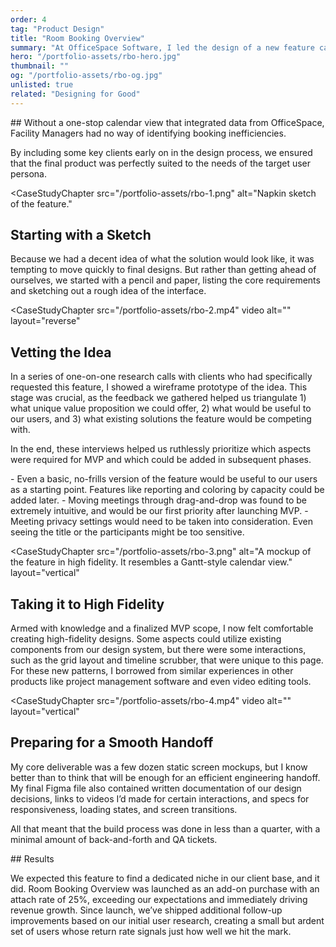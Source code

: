 ```yaml
---
order: 4
tag: "Product Design"
title: "Room Booking Overview"
summary: "At OfficeSpace Software, I led the design of a new feature called Room Booking Overview, which gave Facility Mangers an all-new way to track their room bookings, optimize space capacity, and even move meetings with one click to accommodate their needs—all in an intuitive calendar interface."
hero: "/portfolio-assets/rbo-hero.jpg"
thumbnail: ""
og: "/portfolio-assets/rbo-og.jpg"
unlisted: true
related: "Designing for Good"
---
```


<CaseStudyProblemStatement>
## Without a one-stop calendar view that integrated data from OfficeSpace, Facility Managers had no way of identifying booking inefficiencies.

By including some key clients early on in the design process, we ensured that the final product was perfectly suited to the needs of the target user persona.
</CaseStudyProblemStatement>

<CaseStudyChapter
src="/portfolio-assets/rbo-1.png"
alt="Napkin sketch of the feature."
>
## Starting with a Sketch
Because we had a decent idea of what the solution would look like, it was tempting to move quickly to final designs. But rather than getting ahead of ourselves, we started with a pencil and paper, listing the core requirements and sketching out a rough idea of the interface.
</CaseStudyChapter>

<CaseStudyChapter
src="/portfolio-assets/rbo-2.mp4"
video
alt=""
layout="reverse"
>
## Vetting the Idea
In a series of one-on-one research calls with clients who had specifically requested this feature, I showed a wireframe prototype of the idea. This stage was crucial, as the feedback we gathered helped us triangulate 1) what unique value proposition we could offer, 2) what would be useful to our users, and 3) what existing solutions the feature would be competing with.

In the end, these interviews helped us ruthlessly prioritize which aspects were required for MVP and which could be added in subsequent phases.
</CaseStudyChapter>

<CaseStudyCallout headline="Key takeaways from preliminary research">
- Even a basic, no-frills version of the feature would be useful to our users as a starting point. Features like reporting and coloring by capacity could be added later.
- Moving meetings through drag-and-drop was found to be extremely intuitive, and would be our first priority after launching MVP.
- Meeting privacy settings would need to be taken into consideration. Even seeing the title or the participants might be too sensitive.
</CaseStudyCallout>

<CaseStudyChapter
src="/portfolio-assets/rbo-3.png"
alt="A mockup of the feature in high fidelity. It resembles a Gantt-style calendar view."
layout="vertical"
>
## Taking it to High Fidelity
Armed with knowledge and a finalized MVP scope, I now felt comfortable creating high-fidelity designs. Some aspects could utilize existing components from our design system, but there were some interactions, such as the grid layout and timeline scrubber, that were unique to this page. For these new patterns, I borrowed from similar experiences in other products like project management software and even video editing tools.
</CaseStudyChapter>

<CaseStudyChapter
src="/portfolio-assets/rbo-4.mp4"
video
alt=""
layout="vertical"
>
## Preparing for a Smooth Handoff
My core deliverable was a few dozen static screen mockups, but I know better than to think that will be enough for an efficient engineering handoff.
My final Figma file also contained written documentation of our design decisions, links to videos I’d made for certain interactions, and specs for responsiveness, loading states, and screen transitions.

All that meant that the build process was done in less than a quarter, with a minimal amount of back-and-forth and QA tickets.
</CaseStudyChapter>



<div className="max-w-3xl mx-auto my-12 lg:my-48">
## Results
<CaseStudyBlockquote
    quotation="Ding ding ding!"
    citation="The exact reaction of one of our clients upon seeing the alpha version of this feature for the first time."/>

We expected this feature to find a dedicated niche in our client base, and it did. Room Booking Overview was launched as an add-on purchase with an attach rate of 25%, exceeding our expectations and immediately driving revenue growth. Since launch, we’ve shipped additional follow-up improvements based on our initial user research, creating a small but ardent set of users whose return rate signals just how well we hit the mark.
</div>
